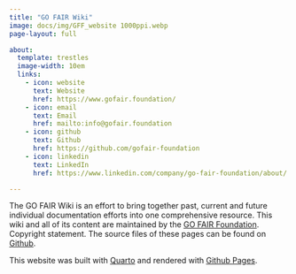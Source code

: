 ```yaml
---
title: "GO FAIR Wiki"
image: docs/img/GFF_website 1000ppi.webp
page-layout: full

about:
  template: trestles
  image-width: 10em
  links:
    - icon: website
      text: Website
      href: https://www.gofair.foundation/
    - icon: email
      text: Email
      href: mailto:info@gofair.foundation
    - icon: github
      text: Github
      href: https://github.com/gofair-foundation
    - icon: linkedin
      text: LinkedIn
      href: https://www.linkedin.com/company/go-fair-foundation/about/

---
```


The GO FAIR Wiki is an effort to bring together past, current and future individual documentation efforts into one comprehensive resource. This wiki and all of its content are maintained by the [GO FAIR Foundation](https://www.gofair.foundation/). Copyright statement. The source files of these pages can be found on [Github](https://github.com/gofair-foundation/gofair-wiki).

This website was built with [Quarto](https://quarto.org/) and rendered with [Github Pages](https://pages.github.com/).

